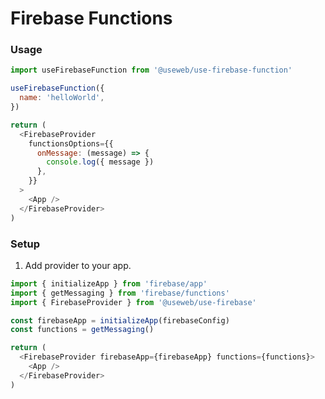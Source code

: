 # Firebase Functions

### Usage

```js
import useFirebaseFunction from '@useweb/use-firebase-function'

useFirebaseFunction({
  name: 'helloWorld',
})
```

```js
return (
  <FirebaseProvider
    functionsOptions={{
      onMessage: (message) => {
        console.log({ message })
      },
    }}
  >
    <App />
  </FirebaseProvider>
)
```

### Setup

1. Add provider to your app.

```js
import { initializeApp } from 'firebase/app'
import { getMessaging } from 'firebase/functions'
import { FirebaseProvider } from '@useweb/use-firebase'

const firebaseApp = initializeApp(firebaseConfig)
const functions = getMessaging()

return (
  <FirebaseProvider firebaseApp={firebaseApp} functions={functions}>
    <App />
  </FirebaseProvider>
)
```
